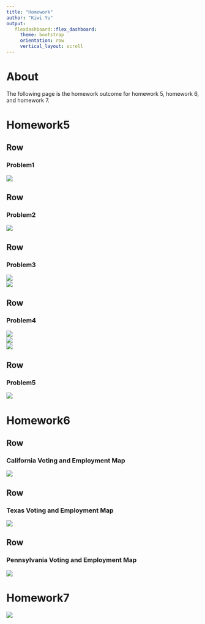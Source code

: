 ```yaml
---
title: "Homework"
author: "Kiwi Yu"
output:
   flexdashboard::flex_dashboard:
     theme: bootstrap
     orientation: row
     vertical_layout: scroll
---
```

About
==================
The following page is the homework outcome for homework 5, homework 6, and homework 7.



Homework5
==================

Row
-------------------------------------
### Problem1

<img src="https://github.com/ikiwisline/ANLY-503_Portfolio/blob/main/plot/5.1.png?raw=true">

Row
-------------------------------------
### Problem2

<img src="https://github.com/ikiwisline/ANLY-503_Portfolio/blob/main/plot/5.2.png?raw=true">

Row
-------------------------------------
### Problem3

<img src="https://github.com/ikiwisline/ANLY-503_Portfolio/blob/main/plot/5.31.png?raw=true">
<br>
<img src="https://github.com/ikiwisline/ANLY-503_Portfolio/blob/main/plot/5.32.png?raw=true">

Row
-------------------------------------
### Problem4

<img src="https://github.com/ikiwisline/ANLY-503_Portfolio/blob/main/plot/5.41.png?raw=true">
<br>
<img src="https://github.com/ikiwisline/ANLY-503_Portfolio/blob/main/plot/5.42.png?raw=true">
<br>
<img src="https://github.com/ikiwisline/ANLY-503_Portfolio/blob/main/plot/5.43.png?raw=true">

Row
-------------------------------------
### Problem5

<img src="https://github.com/ikiwisline/ANLY-503_Portfolio/blob/main/plot/5.5.png?raw=true">






Homework6
==================


Row
-------------------------------------
### California Voting and Employment Map
<img src="https://github.com/ikiwisline/ANLY-503_Portfolio/blob/main/plot/H6.1.png?raw=true">


Row
-------------------------------------
### Texas Voting and Employment Map
<img src="https://github.com/ikiwisline/ANLY-503_Portfolio/blob/main/plot/H6.2.png?raw=true">


Row
-------------------------------------
### Pennsylvania Voting and Employment Map
<img src="https://github.com/ikiwisline/ANLY-503_Portfolio/blob/main/plot/H6.3.png?raw=true">









Homework7
==================
<img src="https://github.com/ikiwisline/ANLY-503_Portfolio/blob/main/plot/h7.png?raw=true">




